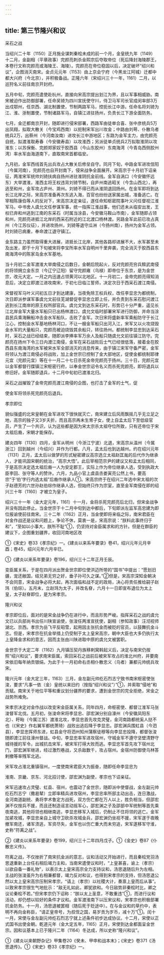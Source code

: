 ```yaml
---
---
---
```

title: 第三节隆兴和议
---



采石之战

当绍兴二十年（1150）正月施全谋刺秦桧未成的前一个月，金皇统九年（1149）十二月，金副相（平章政事）完颜亮刺杀金熙宗后夺取帝位（死后降封海陵郡王，本卷行文称完颜亮或海陵王、海陵）。完颜亮在帝位稳固以后，决定破坏“绍兴和议”，企图消灭南宋。金贞元元年（1153）由上京会宁府（今黑龙江阿城）迁都中都大兴府（今北京），并积极备战。正隆六年（宋绍兴三十一年，1161）二月，以巡狩名义前往南京开封府。

五月中旬，完颜亮遣使赴杭州，直接向宋高宗提出划江为界，且以军事相威胁。南宋被迫作出防御部署，任命吴锜为四川宣抚使守川，侍卫马军司长官成闵率部3万出戍鄂州，任京西、湖北制置使，节制两路军马，控扼长江中游。任命名将刘锜为江、淮、浙制置使，节制诸路军马，自镇江进驻扬州，负责长江下游全面防务。

七月，金迁都南京开封，随即进行侵宋部署，西路军由徒单合喜、张中彦统兵5万出凤翔，拟取大散关（今宝鸡西南）以扼制宋军出川攻金；中路由刘萼、仆散乌者统兵2万，出蔡州（今河南汝南）进攻长江中游地区；东路为金军主力，由完颜亮自统，拟渡淮取寿春（今安徽寿县）以攻淮西；另派徒单贞统兵2万拟取淮阴以攻淮东；以苏保衡、完颜郑家奴于胶西县（今山东胶州）东南海湾（今青岛西侧胶州湾）率水军由海道南下，直取南宋首都临安。

九月初，金军西线首先出兵攻占大散关后修垒自守。同月下旬，中路金军进攻信阳（今属河南），完颜亮也自开封南下，侵宋战争全面展开。宋高宗于十月初下诏亲征，两淮宋军统帅刘锜扶病自扬州进驻淮阴抗金前线。金军自涡口（今安徽怀远东）大举渡淮，淮西主将王权违背刘锜节制，自庐州南逃昭关（今含山西北），再逃至和州，金军攻占庐州、滁州。刘锜不得已而从淮阴退回扬州。在金军即将到达长江北岸之际，宋高宗准备再次东逃入海，百官也纷纷送家属出城，准备逃亡。在宰相陈康伯等人的反对下，宋高宗决定亲征，遂任命知枢密院事叶义问任督视江淮军马，中书舍人虞允文任参谋军事，统一指挥江淮战事，他们还未从临安出发，王权已弃和州逃到江南的东采石（时属当涂县，今安徽马鞍山市南），金军随即占领和州，完颜亮进抵江北岸的西采石附近的江北渡口杨林渡。另路金军此前已攻占真州（今江苏仪征），并进攻扬州，刘锜等退守瓜洲（今扬州南），扬州为金军占领。时刘锜已病重，奉命渡江退守镇江。

金东路主力虽然取得重大进展，进抵长江北岸，其他各路却进展不大，水军甚至未及出发，即于十月下旬被宋将李宝所率水军自明州千里奔袭，完全消灭于胶西县东南海湾中的陈家岛金水军基地。

当十月初二金军渡淮大举南侵之后数日，金朝后院起火，反对完颜亮穷兵黩武南侵的将领拥立金东京（今辽宁辽阳）留守完颜雍（乌禄）即帝位于东京，是为金世宗，改元大定。一月之内迅速占领黄河以北地区。十一月初二，金帝完颜亮得知消息后，决定立即渡江进攻南宋，于初七日临江誓师，决定次日于西采石渡江南侵。

宋督视军马叶义问初五日才到达建康，当夜免除王权兵权，改任李显忠为都统制，次日即派参谋军事虞允文前往芜湖督促李显忠立即上任，并负责到东采石慰问渡江逃到长江南岸的原王权所部官兵。虞允文到达东采石时，形势已十分严重，遥见长江北岸金军大量水军船只已出杨林渡口，虞允文临时部署宋军进行防御，并命当涂县民兵乘海鳅船冲击金水军船队，击败了金军。次日宋将盛新率军乘船防守于长江江心，控制金水军基地杨林河口，不让一艘金军船只出河入江，宋军又以火攻烧毁金水军的大量船只，完颜亮被迫烧毁其余船只，转往扬州。都统制李显忠到达采石时，采石之战已经结束，随即派李捧率军万余人及船只随虞允文前往镇江防守。完颜亮在扬州下令三日内渡江南侵，金军在采石战败后士气已经很低落，接着金在胶西县东南海湾的水军被宋水军全部消灭的消息传来，由于镇江宋军守备严密，金军将领认为渡江南侵必将战败，加上金世宗已控制了金大部地区，促使金都统制耶律元宜（完颜元宜）等在十一月二十七日杀死金帝完颜亮于扬州。三十日，完颜元宜以金军都督行牒镇江宋枢密行府，以奉金世宗诏令名义而杀死完颜亮，即将退兵以修旧好。金军随即退兵，十二月中旬初已渡淮北归。

采石之战摧毁了金帝完颜亮渡江南侵的企图，也打击了金军的士气，促

使金军将领杀死完颜亮后退兵。

孝宗即位

貌似强盛的北宋皇朝在金军进攻下很快就灭亡，南宋建立后风雨飘摇几乎无立足之地，高宗的独子又3岁夭折，而且高宗再未生育子女，使上自孟太后下至低级官员，产生了一个共识，认为这些都是因为宋太宗杀太祖夺位所致，只有还帝位于宋太祖后裔，宋朝才能保存。

建炎四年（1130）四月，金军从明州（今浙江宁波）北退，宋高宗从温州（今属浙江）回到越州（今绍兴）并作为行都。八月，孟太后也到达越州。约在绍兴元年（1131）正月，孟太后以做梦的形式秘密建议高宗选立太祖赵匡胤的后代作为继承人，才能巩固宋朝的统治，“高宗大悟”。此后宰相范宗尹的建议又和孟太后相同，于是高宗决定选太祖后裔一人为安定郡王，实际上作为帝位继承人选，受到执政大臣李回、张守等人的赞许。六月，九品小官上虞县丞娄寅亮公然上书，要高宗“于‘伯’字行内选太祖”后裔作继承人①。宋高宗终于在绍兴二年选中宋太祖的次子赵德芳的六世孙赵伯琮作继承人选，但始终只作为宗室，直至金军南侵在即的绍兴三十年（1160）才被立为皇子。

绍兴三十一年（金大定元年，1161）十一月，金将杀死完颜亮后北归，但宋金战争并没有因此停止。当金世宗于十二月中旬到达中都后，下旬即派左监军高忠建为即位报谕使前往南宋。三十二年（1162）正月，当金使即将来临之际，南宋君臣在对金作战还是议和问题上，争论不休，莫衷一是，宋高宗说：“朕料此事终归于和”，“至如以小事大，朕所不耻”①，仍坚持对金臣属求和的方针。但是在群臣的建议下，企图重划疆界，收回河南地区改

①《宋史》卷33《孝宗纪》一。《建炎以来系年要录》卷41，绍兴元年元月辛酉；卷45，绍兴元年六月辛巳。

①《建炎以来系年要录》卷196，绍兴三十二年正月壬辰。

变臣属关系，于是在四月派出贺金世宗即位使洪迈所带的“国书”中提出：“愿划旧疆，宠还敝国，结兄弟无穷之好，垂子孙可久之谋。”②但是，宋高宗深知金朝决不会同意，宋金战争必将大起，再次面临和战不定的政局，决心将责任推给嗣子赵玮（伯琮）。五月末，立赵玮为太子，并改名眘，六月十一日即宣布退位为太上皇，太子赵眘即位，是为宋孝宗。

隆兴和议

孝宗即位后，面对的是宋金战争仍在进行中，而且形势严峻。指挥采石之战的虞允文已以兵部尚书出任川陕宣谕使，张浚任两淮宣抚使，副相（参知政事）汪沏视师湖北、京西。孝宗为岳飞平反昭雪，起用因主张抗金而被贬的官员，以鼓舞抗金斗志。但是，宋孝宗在抗金举措上仍受制于太上皇宋高宗，朝中大臣也大多仍执行太上皇降金求和的意志，因而主张由川陕进取中原的虞允文被罢职。

金世宗于大定二年（1162）九月镇压契丹族移剌窝斡起义后，决定与南宋仍按照“绍兴和议”，要求南宋臣属，索回采石之战前后被宋军攻占的淮北州府，并要南宋依旧每年纳贡银绢，为此于十一月初命右丞相仆散忠义（乌者）兼都元帅统兵攻宋。

隆兴元年（金大定三年，1163）三月，金左副元帅纥石烈志宁致书南宋枢密使张浚，要求“凡事一依（金）皇统以来旧约（按指“绍兴和议”）”①，并索取“侵地”和贡赋。南宋关于地位平等和重议划分疆界的要求，遭到金世宗的完全拒绝，宋金之战势所难免。

宋孝宗决定对金作战以改变宋金臣属关系，同年四月，命枢密使、都督江淮军马张浚督军北伐。五月初，张浚命宋将李显忠、邵宏渊分别自濠州（今安徽凤阳东北）、盱眙（今属江苏）渡淮北攻，李显忠首先攻克灵璧，金河南路都统奚人挞不也（《宋史》作右翼军都统萧琦）战败出逃后降于李显忠。邵宏渊兵围虹县（今泗县），李显忠挥师东进，虹县金守将泗州知州蒲察徒穆等向李显忠投降，都督张浚随即渡江前往濠州督战。中旬，李显忠率军进攻宿州，守城金军不遵守坚壁清野守城待援的军令，出城抗击宋军，被宋军打得大败而逃。李显忠军首先攻下宿州北门，邵宏渊军继进，经过激烈巷战，又杀敌数千，攻占宿州。金宿州防御使乌林答剌撤等率残军北逃。

宋军攻占淮北重镇宿州，一度使南宋君臣大为振奋，随即任命李显忠为

淮南、京畿、京东、河北招讨使，邵宏渊为副使，孝宗也下诏亲征。

宋军迅速攻占灵璧、虹县、宿州，也震动了金世宗，随即派中使督战，金左副元帅纥石烈志宁（撒曷辇）立即率精兵进攻宿州，李显忠率所部主动出击，连日激战，金河南道副统、勇将孛术鲁定方战死，双方伤亡都在万人以上，胜负相当，但邵宏渊不仅按兵不援，而且还制造谣言动摇军心，邵宏渊之子及邵部中军统制等首先乘夜南逃，其他将领也相继南逃，李显忠移军入城后，仍制止不住将领的逃亡。金军加紧攻城，李显忠亲自上城守卫砍杀攻城金兵，邵宏渊仍坐视不援，宋军遂于夜晚撤军南还，诸军溃逃，军资尽失，金军也以伤亡重大而未穷追，宋军遂移军守淮，史称“符离之战”。

②《建炎以来系年要录》卷199，绍兴三十二年四月戊子。①《金史》卷87《仆散忠义传》。

符离之战，不仅挫折了南宋抗金派的意志，议和活动又开始进行，而且秦桧党羽汤思退重新上台任右相后竭力主和，当南宋遣使议和时，“上皇甚喜，谕上（孝宗）以欲自备一番礼物”，以表示太上皇宋高宗全力支持议和，汤思退随后升为左相。主战的张浚虽升为右相兼都督，竭力反对和议，也得到宋孝宗的支持，但汤思退公然以太上皇宋高宗压制宋孝宗，“请上（孝宗）以社稷大计，奏禀上皇而后从事”。以致宋孝宗很生气地批示：“敌无礼如此，卿犹欲和。今日敌势非秦桧时比，卿之议论秦桧不若。”但宋孝宗仍下诏称：“朕以太上圣意，不敢重违”①，而进行议和活动，却仍想以较好的条件才议和。金军渡淮南下以压宋议和，宋孝宗也积极部署抗金防务。十一月，汤思退被罢相（随后死于贬途中）。在与金议和的草约中，表明不再向金称臣，“请正皇帝号，为叔侄之国，易岁贡为岁币，减十万”①。闰十一月，宋使与金左副元帅纥石烈志宁就上述条件初步达成协议。十二月，宋使以正式国书出使金朝。乾道元年（金大定五年，1165）正月，宋使到达金都面呈金世宗。因和议基本上已于隆兴二年（1164）冬达成，所以史称“隆兴和议”。

①《建炎以来朝野杂记》甲集卷20《癸未、甲申和战本末》；《宋史》卷371《汤思退传》。①《宋史》卷33《孝宗纪》一。